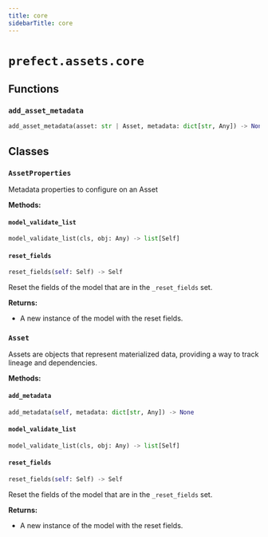 ```yaml
---
title: core
sidebarTitle: core
---
```


# `prefect.assets.core`

## Functions

### `add_asset_metadata` <sup><a href="https://github.com/PrefectHQ/prefect/blob/main/src/prefect/assets/core.py#L69" target="_blank"><Icon icon="github" style="width: 14px; height: 14px;" /></a></sup>

```python
add_asset_metadata(asset: str | Asset, metadata: dict[str, Any]) -> None
```

## Classes

### `AssetProperties` <sup><a href="https://github.com/PrefectHQ/prefect/blob/main/src/prefect/assets/core.py#L13" target="_blank"><Icon icon="github" style="width: 14px; height: 14px;" /></a></sup>


Metadata properties to configure on an Asset


**Methods:**

#### `model_validate_list` <sup><a href="https://github.com/PrefectHQ/prefect/blob/main/src/prefect/_internal/schemas/bases.py#L56" target="_blank"><Icon icon="github" style="width: 14px; height: 14px;" /></a></sup>

```python
model_validate_list(cls, obj: Any) -> list[Self]
```

#### `reset_fields` <sup><a href="https://github.com/PrefectHQ/prefect/blob/main/src/prefect/_internal/schemas/bases.py#L85" target="_blank"><Icon icon="github" style="width: 14px; height: 14px;" /></a></sup>

```python
reset_fields(self: Self) -> Self
```

Reset the fields of the model that are in the `_reset_fields` set.

**Returns:**
- A new instance of the model with the reset fields.


### `Asset` <sup><a href="https://github.com/PrefectHQ/prefect/blob/main/src/prefect/assets/core.py#L36" target="_blank"><Icon icon="github" style="width: 14px; height: 14px;" /></a></sup>


Assets are objects that represent materialized data,
providing a way to track lineage and dependencies.


**Methods:**

#### `add_metadata` <sup><a href="https://github.com/PrefectHQ/prefect/blob/main/src/prefect/assets/core.py#L57" target="_blank"><Icon icon="github" style="width: 14px; height: 14px;" /></a></sup>

```python
add_metadata(self, metadata: dict[str, Any]) -> None
```

#### `model_validate_list` <sup><a href="https://github.com/PrefectHQ/prefect/blob/main/src/prefect/_internal/schemas/bases.py#L56" target="_blank"><Icon icon="github" style="width: 14px; height: 14px;" /></a></sup>

```python
model_validate_list(cls, obj: Any) -> list[Self]
```

#### `reset_fields` <sup><a href="https://github.com/PrefectHQ/prefect/blob/main/src/prefect/_internal/schemas/bases.py#L85" target="_blank"><Icon icon="github" style="width: 14px; height: 14px;" /></a></sup>

```python
reset_fields(self: Self) -> Self
```

Reset the fields of the model that are in the `_reset_fields` set.

**Returns:**
- A new instance of the model with the reset fields.

